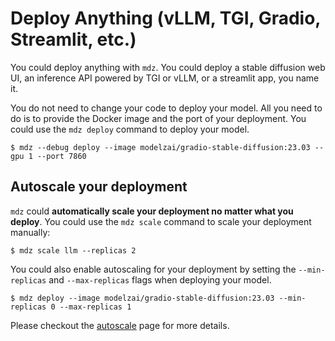 # Deploy Anything (vLLM, TGI, Gradio, Streamlit, etc.)

You could deploy anything with `mdz`. You could deploy a stable diffusion web UI, an inference API powered by TGI or vLLM, or a streamlit app, you name it.

You do not need to change your code to deploy your model. All you need to do is to provide the Docker image and the port of your deployment. You could use the `mdz deploy` command to deploy your model.

```text
$ mdz --debug deploy --image modelzai/gradio-stable-diffusion:23.03 --gpu 1 --port 7860
```

## Autoscale your deployment

`mdz` could **automatically scale your deployment no matter what you deploy**. You could use the `mdz scale` command to scale your deployment manually:

```text
$ mdz scale llm --replicas 2
```

You could also enable autoscaling for your deployment by setting the `--min-replicas` and `--max-replicas` flags when deploying your model.

```text /--min-replicas 0 --max-replicas 1/
$ mdz deploy --image modelzai/gradio-stable-diffusion:23.03 --min-replicas 0 --max-replicas 1
```

Please checkout the [autoscale](/deployment/autoscale) page for more details.
